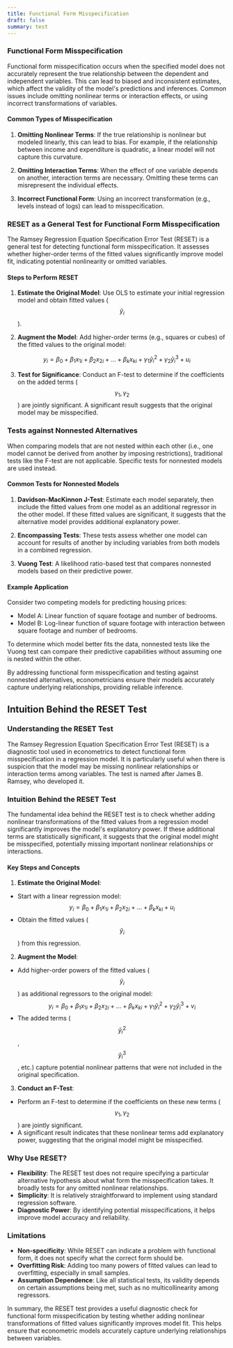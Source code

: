 ```yaml
---
title: Functional Form Misspecification
draft: false
summary: test
---
```



<TOCInline toc={props.toc} asDisclosure />

### **Functional Form Misspecification**

Functional form misspecification occurs when the specified model does not accurately represent the true relationship between the dependent and independent variables. This can lead to biased and inconsistent estimates, which affect the validity of the model's predictions and inferences. Common issues include omitting nonlinear terms or interaction effects, or using incorrect transformations of variables.

#### **Common Types of Misspecification**

1. **Omitting Nonlinear Terms**: If the true relationship is nonlinear but modeled linearly, this can lead to bias. For example, if the relationship between income and expenditure is quadratic, a linear model will not capture this curvature.

2. **Omitting Interaction Terms**: When the effect of one variable depends on another, interaction terms are necessary. Omitting these terms can misrepresent the individual effects.

3. **Incorrect Functional Form**: Using an incorrect transformation (e.g., levels instead of logs) can lead to misspecification.

### **RESET as a General Test for Functional Form Misspecification**

The Ramsey Regression Equation Specification Error Test (RESET) is a general test for detecting functional form misspecification. It assesses whether higher-order terms of the fitted values significantly improve model fit, indicating potential nonlinearity or omitted variables.

#### **Steps to Perform RESET**

1. **Estimate the Original Model**: Use OLS to estimate your initial regression model and obtain fitted values ($$\hat{y}_i$$).

2. **Augment the Model**: Add higher-order terms (e.g., squares or cubes) of the fitted values to the original model:

$$
y_i = \beta_0 + \beta_1 x_{1i} + \beta_2 x_{2i} + \ldots + \beta_k x_{ki} + \gamma_1 \hat{y}_i^2 + \gamma_2 \hat{y}_i^3 + u_i
$$

3. **Test for Significance**: Conduct an F-test to determine if the coefficients on the added terms ($$\gamma_1, \gamma_2$$) are jointly significant. A significant result suggests that the original model may be misspecified.

### **Tests against Nonnested Alternatives**

When comparing models that are not nested within each other (i.e., one model cannot be derived from another by imposing restrictions), traditional tests like the F-test are not applicable. Specific tests for nonnested models are used instead.

#### **Common Tests for Nonnested Models**

1. **Davidson-MacKinnon J-Test**: Estimate each model separately, then include the fitted values from one model as an additional regressor in the other model. If these fitted values are significant, it suggests that the alternative model provides additional explanatory power.

2. **Encompassing Tests**: These tests assess whether one model can account for results of another by including variables from both models in a combined regression.

3. **Vuong Test**: A likelihood ratio-based test that compares nonnested models based on their predictive power.

#### **Example Application**

Consider two competing models for predicting housing prices:

- Model A: Linear function of square footage and number of bedrooms.
- Model B: Log-linear function of square footage with interaction between square footage and number of bedrooms.

To determine which model better fits the data, nonnested tests like the Vuong test can compare their predictive capabilities without assuming one is nested within the other.

By addressing functional form misspecification and testing against nonnested alternatives, econometricians ensure their models accurately capture underlying relationships, providing reliable inference.

## Intuition Behind the RESET Test

### **Understanding the RESET Test**

The Ramsey Regression Equation Specification Error Test (RESET) is a diagnostic tool used in econometrics to detect functional form misspecification in a regression model. It is particularly useful when there is suspicion that the model may be missing nonlinear relationships or interaction terms among variables. The test is named after James B. Ramsey, who developed it.

### **Intuition Behind the RESET Test**

The fundamental idea behind the RESET test is to check whether adding nonlinear transformations of the fitted values from a regression model significantly improves the model's explanatory power. If these additional terms are statistically significant, it suggests that the original model might be misspecified, potentially missing important nonlinear relationships or interactions.

#### **Key Steps and Concepts**

1. **Estimate the Original Model**:

- Start with a linear regression model:
  $$
  y_i = \beta_0 + \beta_1 x_{1i} + \beta_2 x_{2i} + \ldots + \beta_k x_{ki} + u_i
  $$
- Obtain the fitted values ($$\hat{y}_i$$) from this regression.

2. **Augment the Model**:

- Add higher-order powers of the fitted values ($$\hat{y}_i$$) as additional regressors to the original model:
  $$
  y_i = \beta_0 + \beta_1 x_{1i} + \beta_2 x_{2i} + \ldots + \beta_k x_{ki} + \gamma_1 \hat{y}_i^2 + \gamma_2 \hat{y}_i^3 + v_i
  $$
- The added terms ($$\hat{y}_i^2$$, $$\hat{y}_i^3$$, etc.) capture potential nonlinear patterns that were not included in the original specification.

3. **Conduct an F-Test**:

- Perform an F-test to determine if the coefficients on these new terms ($$\gamma_1, \gamma_2$$) are jointly significant.
- A significant result indicates that these nonlinear terms add explanatory power, suggesting that the original model might be misspecified.

### **Why Use RESET?**

- **Flexibility**: The RESET test does not require specifying a particular alternative hypothesis about what form the misspecification takes. It broadly tests for any omitted nonlinear relationships.
- **Simplicity**: It is relatively straightforward to implement using standard regression software.
- **Diagnostic Power**: By identifying potential misspecifications, it helps improve model accuracy and reliability.

### **Limitations**

- **Non-specificity**: While RESET can indicate a problem with functional form, it does not specify what the correct form should be.
- **Overfitting Risk**: Adding too many powers of fitted values can lead to overfitting, especially in small samples.
- **Assumption Dependence**: Like all statistical tests, its validity depends on certain assumptions being met, such as no multicollinearity among regressors.

In summary, the RESET test provides a useful diagnostic check for functional form misspecification by testing whether adding nonlinear transformations of fitted values significantly improves model fit. This helps ensure that econometric models accurately capture underlying relationships between variables.
